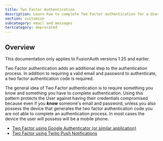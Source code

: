 ```yaml
---
title: Two Factor Authentication
description: Learn how to complete Two Factor authentication for a User
section: customize
subcategory: email and messages
tertcategory: deprecated
---
```


## Overview

<Aside type="caution">
This documentation only applies to FusionAuth versions 1.25 and earlier.
</Aside>

Two Factor authentication adds an additional step to the authentication process. In addition to requiring a valid
email and password to authenticate, a two factor authentication code is required.

The general idea of Two Factor authentication is to require something you know and something you have to complete authentication.
Using this pattern protects the User against having their credentials compromised because even if you _**know**_ someone's email
and password, unless you also possess the device that generates the two factor authentication code you are not able to complete
an authentication process. In most cases the device the user will possess will be a mobile phone.

* [Two Factor using Google Authenticator (or similar application)](/docs/customize/email-and-messages/deprecated/authenticator-app-pre-1-26)
* [Two Factor using Twilio Push Notifications](/docs/customize/email-and-messages/deprecated/twilio-push-pre-1-26)
